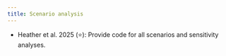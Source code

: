 ```yaml
---
title: Scenario analysis
---
```


:::{.guidelines}
* Heather et al. 2025 (⭐): Provide code for all scenarios and sensitivity analyses.
:::

<!--TODO: scenarions in script direct but also scenarios from csv-->
